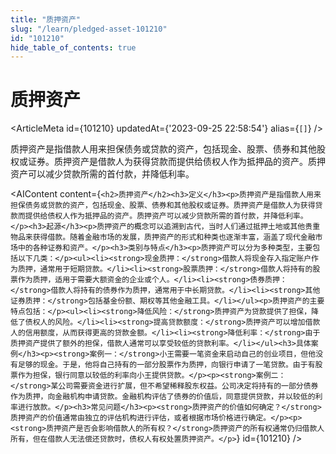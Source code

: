 ```yaml
---
title: "质押资产"
slug: "/learn/pledged-asset-101210"
id: "101210"
hide_table_of_contents: true
---
```



# 质押资产

<ArticleMeta id={101210} updatedAt={'2023-09-25 22:58:54'} alias={`[]`} />
<div className='border-solid border-b border-t-0 my-4 border-[var(--ifm-color-gray-300)]' />

质押资产是指借款人用来担保债务或贷款的资产，包括现金、股票、债券和其他股权或证券。质押资产是借款人为获得贷款而提供给债权人作为抵押品的资产。质押资产可以减少贷款所需的首付款，并降低利率。

<AIContent content={`<h2>质押资产</h2><h3>定义</h3><p>质押资产是指借款人用来担保债务或贷款的资产，包括现金、股票、债券和其他股权或证券。质押资产是借款人为获得贷款而提供给债权人作为抵押品的资产。质押资产可以减少贷款所需的首付款，并降低利率。</p><h3>起源</h3><p>质押资产的概念可以追溯到古代，当时人们通过抵押土地或其他贵重物品来获得借款。随着金融市场的发展，质押资产的形式和种类也逐渐丰富，涵盖了现代金融市场中的各种证券和资产。</p><h3>类别与特点</h3><p>质押资产可以分为多种类型，主要包括以下几类：</p><ul><li><strong>现金质押：</strong>借款人将现金存入指定账户作为质押，通常用于短期贷款。</li><li><strong>股票质押：</strong>借款人将持有的股票作为质押，适用于需要大额资金的企业或个人。</li><li><strong>债券质押：</strong>借款人将持有的债券作为质押，通常用于中长期贷款。</li><li><strong>其他证券质押：</strong>包括基金份额、期权等其他金融工具。</li></ul><p>质押资产的主要特点包括：</p><ul><li><strong>降低风险：</strong>质押资产为贷款提供了担保，降低了债权人的风险。</li><li><strong>提高贷款额度：</strong>质押资产可以增加借款人的信用额度，从而获得更高的贷款金额。</li><li><strong>降低利率：</strong>由于质押资产提供了额外的担保，借款人通常可以享受较低的贷款利率。</li></ul><h3>具体案例</h3><p><strong>案例一：</strong>小王需要一笔资金来启动自己的创业项目，但他没有足够的现金。于是，他将自己持有的一部分股票作为质押，向银行申请了一笔贷款。由于有股票作为担保，银行同意以较低的利率向小王提供贷款。</p><p><strong>案例二：</strong>某公司需要资金进行扩展，但不希望稀释股东权益。公司决定将持有的一部分债券作为质押，向金融机构申请贷款。金融机构评估了债券的价值后，同意提供贷款，并以较低的利率进行放款。</p><h3>常见问题</h3><p><strong>质押资产的价值如何确定？</strong>质押资产的价值通常由独立的评估机构进行评估，或者根据市场价格进行确定。</p><p><strong>质押资产是否会影响借款人的所有权？</strong>质押资产的所有权通常仍归借款人所有，但在借款人无法偿还贷款时，债权人有权处置质押资产。</p>`} id={101210} />
